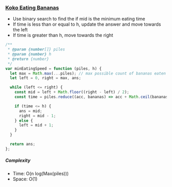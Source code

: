 ### [Koko Eating Bananas](https://leetcode.com/problems/koko-eating-bananas/)

- Use binary search to find the if mid is the minimum eating time
- If time is less than or equal to h, update the answer and move towards the left
- If time is greater than h, move towards the right

```js copy
/**
 * @param {number[]} piles
 * @param {number} h
 * @return {number}
 */
var minEatingSpeed = function (piles, h) {
  let max = Math.max(...piles); // max possible count of bananas eaten per hour
  let left = 0, right = max, ans;

  while (left <= right) {
    const mid = left + Math.floor((right - left) / 2);
    const time = piles.reduce((acc, bananas) => acc + Math.ceil(bananas / mid), 0);

    if (time <= h) {
      ans = mid;
      right = mid - 1;
    } else {
      left = mid + 1;
    }
  }

  return ans;
};
```

##### Complexity

- Time: O(n log(Max(piles)))
- Space: O(1)
